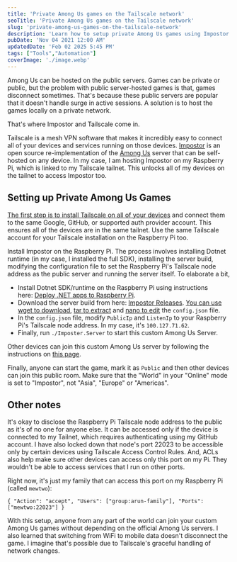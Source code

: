 ```yaml
---
title: 'Private Among Us games on the Tailscale network'
seoTitle: 'Private Among Us games on the Tailscale network'
slug: 'private-among-us-games-on-the-tailscale-network'
description: 'Learn how to setup private Among Us games using Impostor and Tailscale. This enables you to host custom games without depending on the official servers.'
pubDate: 'Nov 04 2021 12:00 AM'
updatedDate: 'Feb 02 2025 5:45 PM'
tags: ["Tools","Automation"]
coverImage: './image.webp'
---
```


Among Us can be hosted on the public servers. Games can be private or public, but the problem with public server-hosted games is that, games disconnect sometimes. That's because these public servers are popular that it doesn't handle surge in active sessions. A solution is to host the games locally on a private network.


That's where Impostor and Tailscale come in.


Tailscale is a mesh VPN software that makes it incredibly easy to connect all of your devices and services running on those devices. [Impostor](https://github.com/Impostor/Impostor/) is an open source re-implementation of the [Among Us](https://www.innersloth.com/games/among-us/) server that can be self-hosted on any device. In my case, I am hosting Impostor on my Raspberry Pi, which is linked to my Tailscale tailnet. This unlocks all of my devices on the tailnet to access Impostor too.


## Setting up Private Among Us Games


[The first step is to install Tailscale on all of your devices](https://tailscale.com/kb/1017/install/) and connect them to the same Google, GitHub, or supported auth provider account. This ensures all of the devices are in the same tailnet. Use the same Tailscale account for your Tailscale installation on the Raspberry Pi too.


Install Impostor on the Raspberry Pi. The process involves installing Dotnet runtime (in my case, I installed the full SDK), installing the server build, modifying the configuration file to set the Raspberry Pi's Tailscale node address as the public server and running the server itself. To elaborate a bit,

- Install Dotnet SDK/runtime on the Raspberry Pi using instructions here: [Deploy .NET apps to Raspberry Pi](https://docs.microsoft.com/en-us/dotnet/iot/deployment).
- Download the server build from here: [Impostor Releases](https://github.com/Impostor/Impostor/releases). [You can use wget to download](https://www.gnu.org/software/wget/manual/wget.html), [tar to extract](https://linuxize.com/post/how-to-extract-unzip-tar-gz-file/) and [nano to edit](https://www.nano-editor.org/dist/v2.2/nano.html) the `config.json` file.
- In the `config.json` file, modify `PublicIp` and `ListenIp` to your Raspberry Pi's Tailscale node address. In my case, it's `100.127.71.62`.
- Finally, run `./Imposter.Server` to start this custom Among Us Server.

Other devices can join this custom Among Us server by following the instructions on [this page](https://impostor.github.io/Impostor/).


Finally, anyone can start the game, mark it as `Public` and then other devices can join this public room. Make sure that the "World" in your "Online" mode is set to "Impostor", not "Asia", "Europe" or "Americas".


<R2Image imageKey="assets/private-among-us-games-on-the-tailscale-network-039db48d-d183-45f4-b9e7-a52ca42cdbd0.png" alt="A screenshot of Among Us gameplay" />


<R2Image imageKey="assets/private-among-us-games-on-the-tailscale-network-954b6a83-28b1-4707-9dda-d263dd8a5dd8.png" alt="A screenshot of Among Us gameplay" />


<R2Image imageKey="assets/private-among-us-games-on-the-tailscale-network-43079733-26cb-4f4a-b37f-b2ce47640f60.png" alt="A screenshot of Among Us gameplay" />


<R2Image imageKey="assets/private-among-us-games-on-the-tailscale-network-ad192dfe-ca42-414e-958c-c99ceaf84bdf.png" alt="A screenshot of Among Us gameplay" />


## Other notes


It's okay to disclose the Raspberry Pi Tailscale node address to the public as it's of no one for anyone else. It can be accessed only if the device is connected to my Tailnet, which requires authenticating using my GitHub account. I have also locked down that node's port 22023 to be accessible only by certain devices using Tailscale Access Control Rules. And, ACLs also help make sure other devices can access only this port on my Pi. They wouldn't be able to access services that I run on other ports.


Right now, it's just my family that can access this port on my Raspberry Pi (called `mewtwo`):


```text
{ "Action": "accept", "Users": ["group:arun-family"], "Ports": ["mewtwo:22023"] }
```


With this setup, anyone from any part of the world can join your custom Among Us games without depending on the official Among Us servers. I also learned that switching from WiFi to mobile data doesn't disconnect the game. I imagine that's possible due to Tailscale's graceful handling of network changes.

